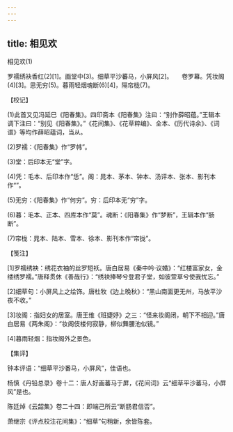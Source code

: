 ```yaml
---
---
---
```

title: 相见欢
---



相见欢(1)


罗襦绣袂香红(2)[1]。画堂中(3)。细草平沙蕃马，小屏风[2]。　　卷罗幕。凭妆阁(4)[3]。思无穷(5)。暮雨轻烟魂断(6)[4]，隔帘栊(7)。





【校记】


(1)此首又见冯延巳《阳春集》。四印斋本《阳春集》注曰：“别作薛昭蕴。”王辑本调下注曰：“别见《阳春集》。”《花间集》、《花草粹编》、全本、《历代诗余》、《词谱》等均作薛昭蕴词，当从。

(2)罗襦：《阳春集》作“罗帏”。

(3)堂：后印本无“堂”字。

(4)凭：毛本、后印本作“恁”。阁：晁本、茅本、钟本、汤评本、张本、影刊本作“”。

(5)无穷：《阳春集》作“何穷”。穷：后印本无“穷”字。

(6)暮：毛本、正本、四库本作“莫”。魂断：《阳春集》作“梦断”，王辑本作“肠断”。

(7)帘栊：晁本、陆本、雪本、徐本、影刊本作“帘拢”。





【笺注】


[1]罗襦绣袂：绣花衣袖的丝罗短袄。唐白居易《秦中吟·议婚》：“红楼富家女，金缕绣罗襦。”唐释贯休《善哉行》：“绣袂捧琴兮登君子堂，如彼萱草兮使我忧忘。”

[2]细草句：小屏风上之绘饰。唐杜牧《边上晚秋》：“黑山南面更无州，马放平沙夜不收。”

[3]妆阁：指妇女的居室。唐王维《班婕妤》之三：“怪来妆阁闭，朝下不相迎。”唐白居易《两朱阁》：“妆阁伎楼何寂静，柳似舞腰池似镜。”

[4]暮雨轻烟：指妆阁外之景色。





【集评】


钟本评语：“细草平沙番马，小屏风”，佳语也。

杨慎《丹铅总录》卷十二：唐人好画蕃马于屏，《花间词》云“细草平沙蕃马，小屏风”是也。

陈廷焯《云韶集》卷二十四：即端己所云“断肠君信否”。

萧继宗《评点校注花间集》：“细草”句稍新，余皆陈套。